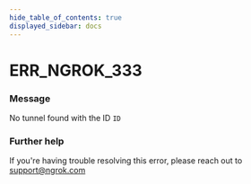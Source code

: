 ```yaml
---
hide_table_of_contents: true
displayed_sidebar: docs
---
```



# ERR_NGROK_333

### Message
No tunnel found with the ID `ID`

<ErrorDetails error='err_ngrok_333' />


### Further help
If you're having trouble resolving this error, please reach out to [support@ngrok.com](mailto:support@ngrok.com?subject=Help%20with%20ERR_NGROK_333)

